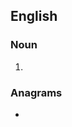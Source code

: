 ==English==

===Noun===
{{head|en|noun plural form}}

# {{plural of|funfair|lang=en}}

===Anagrams===
* {{anagrams|en|ruffians}}